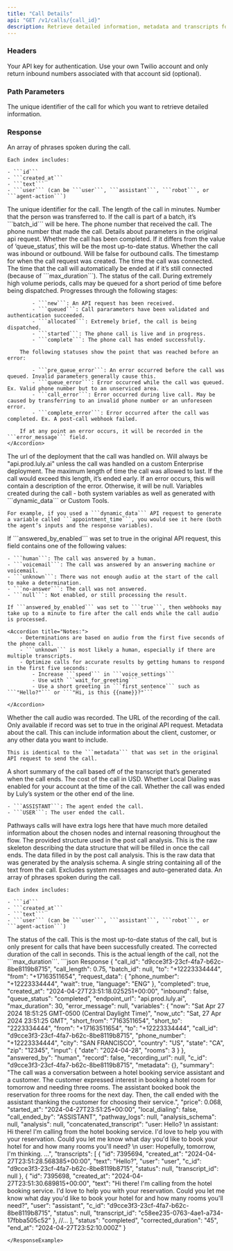 ```yaml
---
title: "Call Details"
api: "GET /v1/calls/{call_id}"
description: Retrieve detailed information, metadata and transcripts for a call.
---
```


### Headers

<ParamField header="authorization" type="string" required={true}>
  Your API key for authentication.
</ParamField>

<ParamField header="encrypted_key" type="string">
  Use your own Twilio account and only return inbound numbers associated with
  that account sid (optional).
</ParamField>

### Path Parameters

<ParamField path="call_id" type="string" required>
  The unique identifier of the call for which you want to retrieve detailed
  information.
</ParamField>

### Response

<ResponseField name="transcripts" type="array of objects">
    An array of phrases spoken during the call.

    Each index includes:

    - ```id```
    - ```created_at```
    - ```text```
    - ```user``` (can be ```user```, ```assistant```, ```robot```, or ```agent-action```)

</ResponseField>

<ResponseField name="call_id" type="number">
  The unique identifier for the call.
</ResponseField>

<ResponseField name="call_length" type="number">
  The length of the call in minutes.
</ResponseField>

<ResponseField name="transferred_to" type="string">
  Number that the person was transferred to.
</ResponseField>

<ResponseField name="batch_id" type="string">
  If the call is part of a batch, it’s ```batch_id``` will be here.
</ResponseField>

<ResponseField name="to" type="string">
  The phone number that received the call.
</ResponseField>

<ResponseField name="from" type="string">
  The phone number that made the call.
</ResponseField>

<ResponseField name="request_data" type="object">
  Details about parameters in the original api request.
</ResponseField>

<ResponseField name="completed" type="boolean">
  Whether the call has been completed. If it differs from the value of
  ‘queue_status’, this will be the most up-to-date status.
</ResponseField>

<ResponseField name="inbound" type="boolean">
  Whether the call was inbound or outbound. Will be false for outbound calls.
</ResponseField>

<ResponseField name="created_at" type="string">
  The timestamp for when the call request was created.
</ResponseField>

<ResponseField name="started_at" type="string">
  The time the call was connected.
</ResponseField>

<ResponseField name="end_at" type="string">
  The time that the call will automatically be ended at if it’s still connected
  (because of ```max_duration```).
</ResponseField>

<ResponseField name="queue_status" type="string">
    The status of the call. During extremely high volume periods, calls may be queued for a short period of time before being dispatched.
    <Accordion title="Statuses:">
        Progresses through the following stages:

            - ```new```: An API request has been received.
            - ```queued```: Call pararameters have been validated and authentication succeeded.
            - ```allocated```: Extremely brief, the call is being dispatched.
            - ```started```: The phone call is live and in progress.
            - ```complete```: The phone call has ended successfully.

        The following statuses show the point that was reached before an error:

            - ```pre_queue_error```: An error occurred before the call was queued. Invalid parameters generally cause this.
            - ```queue_error```: Error occurred while the call was queued. Ex. Valid phone number but to an unserviced area.
            - ```call_error```: Error occurred during live call. May be caused by transferring to an invalid phone number or an unforeseen error.
            - ```complete_error```: Error occurred after the call was completed. Ex. A post-call webhook failed.

        If at any point an error occurs, it will be recorded in the ```error_message``` field.
    </Accordion>

</ResponseField>

<ResponseField name="endpoint_url" type="string">
  The url of the deployment that the call was handled on. Will always be
  "api.prod.luly.ai" unless the call was handled on a custom Enterprise
  deployment.
</ResponseField>

<ResponseField name="max_duration" type="number">
  The maximum length of time the call was allowed to last. If the call would
  exceed this length, it’s ended early.
</ResponseField>

<ResponseField name="error_message" type="string">
  If an error occurs, this will contain a description of the error. Otherwise,
  it will be null.
</ResponseField>

<ResponseField name="variables" type="object">
    Variables created during the call - both system variables as well as generated with ```dynamic_data``` or Custom Tools.

    For example, if you used a ```dynamic_data``` API request to generate a variable called ```appointment_time```, you would see it here (both the agent’s inputs and the response variables).

</ResponseField>

<ResponseField name="answered_by" type="string">
    If ```answered_by_enabled``` was set to true in the original API request, this field contains one of the following values:

    - ```human```: The call was answered by a human.
    - ```voicemail```: The call was answered by an answering machine or voicemail.
    - ```unknown```: There was not enough audio at the start of the call to make a determination.
    - ```no-answer```: The call was not answered.
    - ```null```: Not enabled, or still processing the result.

    If ```answered_by_enabled``` was set to ```true```, then webhooks may take up to a minute to fire after the call ends while the call audio is processed.

    <Accordion title="Notes:">
        - Determinations are based on audio from the first five seconds of the phone call.
        - ```unknown``` is most likely a human, especially if there are multiple transcripts.
        - Optimize calls for accurate results by getting humans to respond in the first five seconds:
            - Increase ```speed``` in ```voice_settings```
            - Use with ```wait_for_greeting```
            - Use a short greeting in ```first_sentence``` such as ```"Hello?"``` or ```"Hi, is this {{name}}?"```

    </Accordion>

</ResponseField>

<ResponseField name="record" type="boolean">
  Whether the call audio was recorded.
</ResponseField>

<ResponseField name="recording_url" type="string">
  The URL of the recording of the call. Only available if record was set to true
  in the original API request.
</ResponseField>

<ResponseField name="metadata" type="object">
    Metadata about the call. This can include information about the client, customer, or any other data you want to include.

    This is identical to the ```metadata``` that was set in the original API request to send the call.

</ResponseField>

<ResponseField name="summary" type="string">
  A short summary of the call based off of the transcript that’s generated when
  the call ends.
</ResponseField>

<ResponseField name="price" type="number">
  The cost of the call in USD.
</ResponseField>

<ResponseField name="local_dialing" type="boolean">
  Whether Local Dialing was enabled for your account at the time of the call.
</ResponseField>

<ResponseField name="call_ended_by" type="string">
    Whether the call was ended by Luly’s system or the other end of the line.

    - ```ASSISTANT```: The agent ended the call.
    - ```USER```: The user ended the call.

</ResponseField>

<ResponseField name="pathway_logs" type="string">
  Pathways calls will have extra logs here that have much more detailed
  information about the chosen nodes and internal reasoning throughout the flow.
</ResponseField>

<ResponseField name="analysis_schema" type="object">
  The provided structure used in the post call analysis. This is the raw
  skeleton describing the data structure that will be filled in once the call
  ends.
</ResponseField>

<ResponseField name="analysis" type="object">
  The data filled in by the post call analysis. This is the raw data that was
  generated by the analysis schema.
</ResponseField>

<ResponseField name="concatenated_transcript" type="string">
  A single string containing all of the text from the call. Excludes system
  messages and auto-generated data.
</ResponseField>

<ResponseField name="transcripts" type="array of objects">
    An array of phrases spoken during the call.

    Each index includes:

    - ```id```
    - ```created_at```
    - ```text```
    - ```user``` (can be ```user```, ```assistant```, ```robot```, or ```agent-action```)

</ResponseField>

<ResponseField name="status" type="string">
  The status of the call. This is the most up-to-date status of the call, but is
  only present for calls that have been successfully created.
</ResponseField>

<ResponseField name="corrected_duration" type="string">
  The corrected duration of the call in seconds. This is the actual length of
  the call, not the ```max_duration```.
</ResponseField>

<ResponseExample>
```json Response
{
    "call_id": "d9cce3f3-23cf-4fa7-b62c-8be8119b8715",
    "call_length": 0.75,
    "batch_id": null,
    "to": "+12223334444",
    "from": "+17163511654",
    "request_data": {
        "phone_number": "+12223334444",
        "wait": true,
        "language": "ENG"
    },
    "completed": true,
    "created_at": "2024-04-27T23:51:18.025251+00:00",
    "inbound": false,
    "queue_status": "completed",
    "endpoint_url": "api.prod.luly.ai",
    "max_duration": 30,
    "error_message": null,
    "variables": {
        "now": "Sat Apr 27 2024 18:51:25 GMT-0500 (Central Daylight Time)",
        "now_utc": "Sat, 27 Apr 2024 23:51:25 GMT",
        "short_from": "7163511654",
        "short_to": "2223334444",
        "from": "+17163511654",
        "to": "+12223334444",
        "call_id": "d9cce3f3-23cf-4fa7-b62c-8be8119b8715",
        "phone_number": "+12223334444",
        "city": "SAN FRANCISCO",
        "country": "US",
        "state": "CA",
        "zip": "12345",
        "input": {
            "date": "2024-04-28",
            "rooms": 3
        }
    },
    "answered_by": "human",
    "record": false,
    "recording_url": null,
    "c_id": "d9cce3f3-23cf-4fa7-b62c-8be8119b8715",
    "metadata": {},
    "summary": "The call was a conversation between a hotel booking service assistant and a customer. The customer expressed interest in booking a hotel room for tomorrow and needing three rooms. The assistant booked book the reservation for three rooms for the next day. Then, the call ended with the assistant thanking the customer for choosing their service.",
    "price": 0.068,
    "started_at": "2024-04-27T23:51:25+00:00",
    "local_dialing": false,
    "call_ended_by": "ASSISTANT",
    "pathway_logs": null,
    "analysis_schema": null,
    "analysis": null,
    "concatenated_transcript": "user: Hello? \n assistant: Hi there! I'm calling from the hotel booking service. I'd love to help you with your reservation. Could you let me know what day you'd like to book your hotel for and how many rooms you'll need? \n user: Hopefully, tomorrow, I'm thinking. ...",
    "transcripts": [
        {
            "id": 7395694,
            "created_at": "2024-04-27T23:51:28.568385+00:00",
            "text": "Hello?",
            "user": "user",
            "c_id": "d9cce3f3-23cf-4fa7-b62c-8be8119b8715",
            "status": null,
            "transcript_id": null
        },
        {
            "id": 7395698,
            "created_at": "2024-04-27T23:51:30.689815+00:00",
            "text": "Hi there! I'm calling from the hotel booking service. I'd love to help you with your reservation. Could you let me know what day you'd like to book your hotel for and how many rooms you'll need?",
            "user": "assistant",
            "c_id": "d9cce3f3-23cf-4fa7-b62c-8be8119b8715",
            "status": null,
            "transcript_id": "c58ee235-0763-4ae1-a734-17fbba505c52"
        },
        //...
    ],
    "status": "completed",
    "corrected_duration": "45",
    "end_at": "2024-04-27T23:52:10.000Z"
}

```
</ResponseExample>
```
